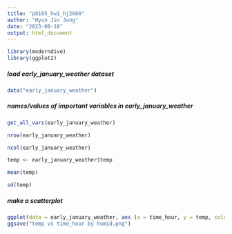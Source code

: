 ```yaml
---
title: "p8105_hw1_hj2660"
author: "Hyun Jin Jung"
date: "2023-09-18"
output: html_document
---
```



```r
library(moderndive)
library(ggplot2)
```

##### load early_january_weather dataset

```r
data("early_january_weather")
```

##### names/values of important variables in early_january_weather

```r
get_all_vars(early_january_weather)
```


```r
nrow(early_january_weather)
```


```r
ncol(early_january_weather)
```

 
```r
temp <- early_january_weather$temp 
```

```r
mean(temp)
```

```r
sd(temp)
```

##### make a scatterplot 

```r
ggplot(data = early_january_weather, aes (x = time_hour, y = temp, color = humid)) + geom_point()
ggsave("temp vs time_hour by humid.png")
```


